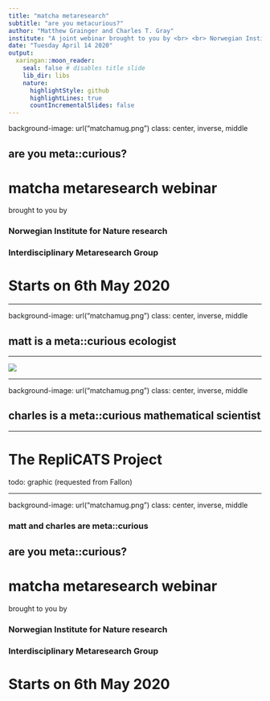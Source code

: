 ```yaml
---
title: "matcha metaresearch"
subtitle: "are you metacurious?"
author: "Matthew Grainger and Charles T. Gray"
institute: "A joint webinar brought to you by <br> <br> Norwegian Institute for Nature Research <br> Interdisciplinary Metaresearch Group"
date: "Tuesday April 14 2020"
output:
  xaringan::moon_reader:
    seal: false # disables title slide
    lib_dir: libs
    nature:
      highlightStyle: github
      highlightLines: true
      countIncrementalSlides: false
---
```


background-image: url("matchamug.png")
class: center, inverse, middle

## are you meta::curious?

# matcha metaresearch webinar

brought to you by

### Norwegian Institute for Nature research

### Interdisciplinary Metaresearch Group

# Starts on 6th May 2020

---

background-image: url("matchamug.png") 
class: center, inverse, middle

## matt is a meta::curious ecologist


---
 

![](logo1.png)

---

background-image: url("matchamug.png")
class: center, inverse, middle

## charles is a meta::curious mathematical scientist

---

# The RepliCATS Project

todo: graphic (requested from Fallon)

---

background-image: url("matchamug.png")
class: center, inverse, middle

### matt and charles are meta::curious

## are you meta::curious?

# matcha metaresearch webinar

brought to you by

### Norwegian Institute for Nature research

### Interdisciplinary Metaresearch Group

# Starts on 6th May 2020
